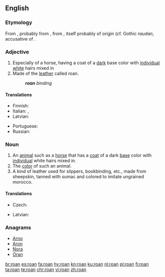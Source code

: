 ==English==

===Etymology===
From {{etyl|frm|en}} {{term|roan|lang=frm}}, probably from {{etyl|es|en}} {{term|roano|lang=es}}, from {{etyl|osp|en}} {{term|raudano|lang=osp}}, itself probably of {{etyl|gem|en}} origin (cf. Gothic ''raudan'', accusative of {{term|𐍂𐌰𐌿𐌸𐍃||red|tr=rauþs|lang=got}}.

===Adjective===
{{en-adj|-}}

# Especially of a horse, having a coat of a [[dark]] base color with [[individual]] [[white]] hairs mixed in
# Made of the [[leather]] called roan.
#: '''''roan''' binding''

====Translations====
{{trans-top|having a coat of a dark base color with individual white hairs mixed in}}
* Finnish: {{t+|fi|päistärikkö}}
* Italian: {{t|it|rabicano}}, {{t|it|roano}}
* Latvian: {{t|lv|salns}}
{{trans-mid}}
* Portuguese: {{t|pt|ruão}}
* Russian: {{t+|ru|чалый}}
{{trans-bottom}}

===Noun===
{{en-noun}}

# An [[animal]] such as a [[horse]] that has a [[coat]] of a dark [[base]] color with [[individual]] white hairs mixed in.
# The [[color]] of such an animal.
# A kind of leather used for slippers, bookbinding, etc., made from sheepskin, tanned with sumac and colored to imitate ungrained morocco.
#: {{rfquotek|DeColange}}

====Translations====
{{trans-top|animal}}
* Czech: {{t|cs|tisák|m}} {{qualifier|horse}}
{{trans-mid}}
* Latvian: {{t|lv|salnis|m}}
{{trans-bottom}}

{{trans-top|color}}
{{trans-mid}}
{{trans-bottom}}

===Anagrams===
* [[Arno#English|Arno]]
* [[Aron#English|Aron]]
* [[Nora#English|Nora]]
* [[Oran#English|Oran]]

[[br:roan]]
[[es:roan]]
[[fa:roan]]
[[hy:roan]]
[[kn:roan]]
[[ku:roan]]
[[nl:roan]]
[[pl:roan]]
[[fi:roan]]
[[ta:roan]]
[[te:roan]]
[[chr:roan]]
[[vi:roan]]
[[zh:roan]]